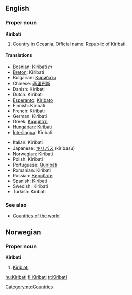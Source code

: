==English==

===Proper noun===
'''Kiribati'''

# Country in Oceania. Official name: Republic of Kiribati.

====Translations====
{{top}}
*[[Bosnian]]: Kiribati ''m''
*[[Breton]]: Kiribati
*Bulgarian: [[Кирибати]]
*Chinese: [[基里巴斯]]
*Danish: Kiribati
*Dutch: Kiribati
*[[Esperanto]]: [[Kiribato]]
*Finnish: Kiribati
*French: Kiribati
*German: Kiribati
*Greek: [[Κιριμπάτι]]
*[[Hungarian]]: [[Kiribati]]
*[[Interlingua]]: Kiribati
{{mid}}
*Italian: Kiribati
*Japanese: [[キリバス]] (kiribasu)
*Norwegian: [[#Norwegian|Kiribati]]
*Polish: Kiribati
*Portuguese: [[Quiribáti]]
*Romanian: Kiribati
*Russian: [[Кирибати]]
*Spanish: Kiribati
*Swedish: Kiribati
*Turkish: Kiribati
{{bottom}}

===See also===
*[[Countries of the world]]

==Norwegian==
===Proper noun===
[[Category:no:Countries]]
'''Kiribati'''
#[[#English|Kiribiati]]

[[hu:Kiribati]]
[[fi:Kiribati]]
[[tr:Kiribati]]